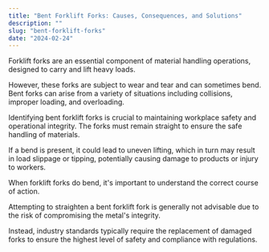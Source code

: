 ```yaml
---
title: "Bent Forklift Forks: Causes, Consequences, and Solutions"
description: ""
slug: "bent-forklift-forks"
date: "2024-02-24"
---
```



Forklift forks are an essential component of material handling operations, designed to carry and lift heavy loads.

However, these forks are subject to wear and tear and can sometimes bend. Bent forks can arise from a variety of situations including collisions, improper loading, and overloading.

Identifying bent forklift forks is crucial to maintaining workplace safety and operational integrity. The forks must remain straight to ensure the safe handling of materials.

If a bend is present, it could lead to uneven lifting, which in turn may result in load slippage or tipping, potentially causing damage to products or injury to workers.

When forklift forks do bend, it's important to understand the correct course of action.

Attempting to straighten a bent forklift fork is generally not advisable due to the risk of compromising the metal's integrity.

Instead, industry standards typically require the replacement of damaged forks to ensure the highest level of safety and compliance with regulations.